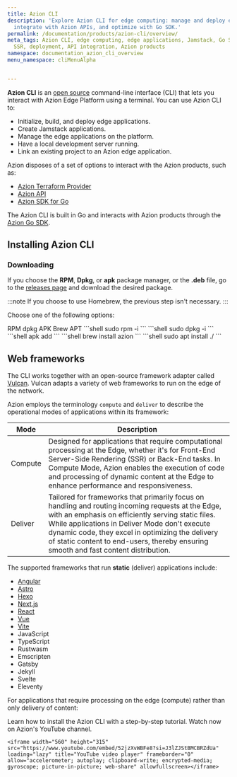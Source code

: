 ```yaml
---
title: Azion CLI
description: 'Explore Azion CLI for edge computing: manage and deploy edge applications,
  integrate with Azion APIs, and optimize with Go SDK.'
permalink: /documentation/products/azion-cli/overview/
meta_tags: Azion CLI, edge computing, edge applications, Jamstack, Go SDK, web frameworks,
  SSR, deployment, API integration, Azion products
namespace: documentation_azion_cli_overview
menu_namespace: cliMenuAlpha


---
```



**Azion CLI** is an [open  source](https://github.com/aziontech/azion-cli/) command-line interface (CLI) that lets you interact with Azion Edge Platform using a terminal. You can use Azion CLI to: 

- Initialize, build, and deploy edge applications.
- Create Jamstack applications.
- Manage the edge applications on the platform. 
- Have a local development server running. 
- Link an existing project to an Azion edge application.

Azion disposes of a set of options to interact with the Azion products, such as: 

- [Azion Terraform Provider](/en/documentation/products/terraform-provider/)
- [Azion API](https://api.azion.com/)
- [Azion SDK for Go](/en/documentation/devtools/sdk/go/)

The Azion CLI is built in Go and interacts with Azion products through the [Azion Go SDK](/en/documentation/devtools/sdk/go/). 



## Installing Azion CLI

### Downloading

If you choose the **RPM**, **Dpkg**, or **apk** package manager, or the **.deb** file, go to the [releases page](https://github.com/aziontech/azion-cli/releases) and download the desired package.

:::note 
If you choose to use Homebrew, the previous step isn't necessary.
:::

Choose one of the following options: 


<Tabs client:visible sharedStore="package-managers">
<Fragment slot="tab.rpm">RPM</Fragment>
<Fragment slot="tab.dpkg">dpkg</Fragment>
<Fragment slot="tab.apk">APK</Fragment>
<Fragment slot="tab.brew">Brew</Fragment>
<Fragment slot="tab.deb">APT</Fragment>



<Fragment slot="panel.rpm">
<slot name="rpm" />
```shell
sudo rpm -i <downloaded_file>
```
</Fragment><Fragment slot="panel.dpkg">
<slot name="dpkg" />
```shell
sudo dpkg -i <downloaded_file>
```
</Fragment><Fragment slot="panel.apk">
<slot name="apk" />
```shell
apk add <downloaded_file>
```
</Fragment>
<Fragment slot="panel.brew">
<slot name="brew" />
```shell
brew install azion
```
</Fragment>
<Fragment slot="panel.deb">
<slot name="deb" />
```shell
sudo apt install  ./<download_file_path>
```
</Fragment>
</Tabs>


## Web frameworks

The CLI works together with an open-source framework adapter called [Vulcan](https://github.com/aziontech/vulcan). Vulcan adapts a variety of web frameworks to run on the edge of the network.

Azion employs the terminology `compute` and `deliver` to describe the operational modes of applications within its framework:

| Mode | Description |
| ----- | ------------ |
| Compute | Designed for applications that require computational processing at the Edge, whether it's for Front-End Server-Side Rendering (SSR) or Back-End tasks. In Compute Mode, Azion enables the execution of code and processing of dynamic content at the Edge to enhance performance and responsiveness. | 
| Deliver | Tailored for frameworks that primarily focus on handling and routing incoming requests at the Edge, with an emphasis on efficiently serving static files. While applications in Deliver Mode don't execute dynamic code, they excel in optimizing the delivery of static content to end-users, thereby ensuring smooth and fast content distribution. |

The supported frameworks that run **static** (deliver) applications include:

- [Angular](/en/documentation/products/cli/frameworks/angular/)
- [Astro](/en/documentation/products/cli/frameworks/astro/)
- [Hexo](/en/documentation/products/cli/frameworks/hexo/)
- [Next.js](/en/documentation/products/cli/frameworks/next/)
- [React](/en/documentation/products/cli/frameworks/react/)
- [Vue](/en/documentation/products/cli/frameworks/vue/)
- [Vite](/en/documentation/products/cli/frameworks/vite/)
- JavaScript
- TypeScript
- Rustwasm
- Emscripten
- Gatsby
- Jekyll
- Svelte
- Eleventy



For applications that require processing on the edge (compute) rather than only delivery of content:

<LinkButton link="/en/documentation/devtools/azion-edge-runtime/compatibility/nextjs/" label="go to Azion and Next.js compatibility docs" outlined target="_blank" />
<LinkButton link="/en/documentation/products/devtools/azion-edge-runtime/frameworks-compatibility/" label="go to supported Web Frameworks" outlined target="_blank" />
<LinkButton link="/en/documentation/products/edge-application/edge-functions/runtime-apis/javascript/" label="go to supported Web APIs" outlined target="_blank" />
<LinkButton link="/en/documentation/products/azion-edge-runtime/compatibility/node/" label="go to node.js support reference" outlined target="_blank" />


Learn how to install the Azion CLI with a step-by-step tutorial. Watch now on Azion's YouTube channel.

	<iframe width="560" height="315" src="https://www.youtube.com/embed/52jzXvWBFe8?si=J3lZJStBMCBRZdUa" loading="lazy" title="YouTube video player" frameborder="0" allow="accelerometer; autoplay; clipboard-write; encrypted-media; gyroscope; picture-in-picture; web-share" allowfullscreen></iframe>

